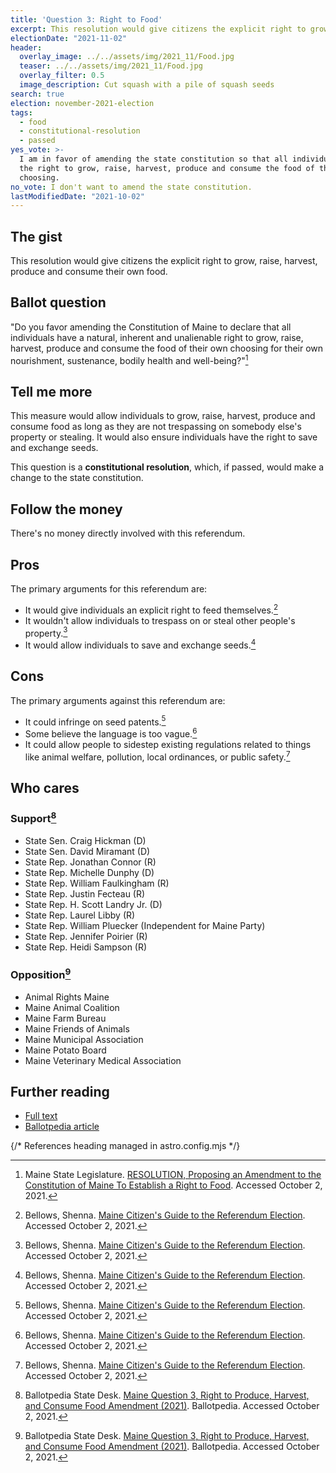```yaml
---
title: 'Question 3: Right to Food'
excerpt: This resolution would give citizens the explicit right to grow their own food.
electionDate: "2021-11-02"
header:
  overlay_image: ../../assets/img/2021_11/Food.jpg
  teaser: ../../assets/img/2021_11/Food.jpg
  overlay_filter: 0.5
  image_description: Cut squash with a pile of squash seeds
search: true
election: november-2021-election
tags:
  - food
  - constitutional-resolution
  - passed
yes_vote: >-
  I am in favor of amending the state constitution so that all individuals have
  the right to grow, raise, harvest, produce and consume the food of their
  choosing.
no_vote: I don't want to amend the state constitution.
lastModifiedDate: "2021-10-02"
---
```


## The gist

This resolution would give citizens the explicit right to grow, raise, harvest, produce and consume their own food.

## Ballot question

"Do you favor amending the Constitution of Maine to declare that all individuals have a natural, inherent and unalienable right to grow, raise, harvest, produce and consume the food of their own choosing for their own nourishment, sustenance, bodily health and well-being?"[^1]

<YesNoTable yesContent={frontmatter.yes_vote} noContent={frontmatter.no_vote} />

## Tell me more

This measure would allow individuals to grow, raise, harvest, produce and consume food as long as they are not trespassing on somebody else's property or stealing. It would also ensure individuals have the right to save and exchange seeds.

This question is a **constitutional resolution**, which, if passed, would make a change to the state constitution.

## Follow the money

There's no money directly involved with this referendum.

## Pros

The primary arguments for this referendum are:

- It would give individuals an explicit right to feed themselves.[^3]
- It wouldn't allow individuals to trespass on or steal other people's property.[^3]
- It would allow individuals to save and exchange seeds.[^3]

## Cons

The primary arguments against this referendum are:

- It could infringe on seed patents.[^3]
- Some believe the language is too vague.[^3]
- It could allow people to sidestep existing regulations related to things like animal welfare, pollution, local ordinances, or public safety.[^3]

## Who cares

### Support[^2]

- State Sen. Craig Hickman (D)
- State Sen. David Miramant (D)
- State Rep. Jonathan Connor (R)
- State Rep. Michelle Dunphy (D)
- State Rep. William Faulkingham (R)
- State Rep. Justin Fecteau (R)
- State Rep. H. Scott Landry Jr. (D)
- State Rep. Laurel Libby (R)
- State Rep. William Pluecker (Independent for Maine Party)
- State Rep. Jennifer Poirier (R)
- State Rep. Heidi Sampson (R)

### Opposition[^2]

- Animal Rights Maine
- Maine Animal Coalition
- Maine Farm Bureau
- Maine Friends of Animals
- Maine Municipal Association
- Maine Potato Board
- Maine Veterinary Medical Association

## Further reading

- [Full text](http://legislature.maine.gov/ros/LawsOfMaine/breeze/Law/getDocById/?docId=78982)
- [Ballotpedia article](<https://ballotpedia.org/Maine_Question_3,_Right_to_Produce,_Harvest,_and_Consume_Food_Amendment_(2021)>)

{/* References heading managed in astro.config.mjs */}
[^1]: Maine State Legislature. [RESOLUTION, Proposing an Amendment to the Constitution of Maine To Establish a Right to Food](http://legislature.maine.gov/ros/LawsOfMaine/breeze/Law/getDocById/?docId=78982). Accessed October 2, 2021.
[^2]: Ballotpedia State Desk. [Maine Question 3, Right to Produce, Harvest, and Consume Food Amendment (2021)](<https://ballotpedia.org/Maine_Question_3,_Right_to_Produce,_Harvest,_and_Consume_Food_Amendment_(2021)>). Ballotpedia. Accessed October 2, 2021.
[^3]: Bellows, Shenna. [Maine Citizen's Guide to the Referendum Election](https://www.maine.gov/sos/cec/elec/upcoming/pdf/11-21citizensguide.pdf). Accessed October 2, 2021.

